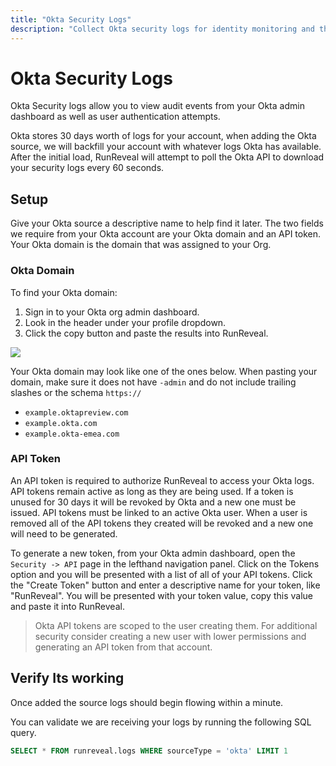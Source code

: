 ```yaml
---
title: "Okta Security Logs"
description: "Collect Okta security logs for identity monitoring and threat detection. Configure Okta API integration to ingest authentication and security events."
---
```


# Okta Security Logs

Okta Security logs allow you to view audit events from your Okta admin dashboard as well as user authentication attempts.

Okta stores 30 days worth of logs for your account, when adding the Okta source, we will backfill your account with whatever logs Okta has available. After the initial load, RunReveal will attempt to poll the Okta API to download your security logs every 60 seconds.

## Setup

Give your Okta source a descriptive name to help find it later. The two fields we require from your Okta account are your Okta domain and an API token. Your Okta domain is the domain that was assigned to your Org.

### Okta Domain

To find your Okta domain:

1. Sign in to your Okta org admin dashboard.
2. Look in the header under your profile dropdown.
3. Click the copy button and paste the results into RunReveal.

<img src="/okta-1.png"/>

Your Okta domain may look like one of the ones below. When pasting your domain, make sure it does not have `-admin` and do not include trailing slashes or the schema `https://`

* `example.oktapreview.com`
* `example.okta.com`
* `example.okta-emea.com`

### API Token

An API token is required to authorize RunReveal to access your Okta logs. API tokens remain active as long as they are being used. If a token is unused for 30 days it will be revoked by Okta and a new one must be issued. API tokens must be linked to an active Okta user. When a user is removed all of the API tokens they created will be revoked and a new one will need to be generated.

To generate a new token, from your Okta admin dashboard, open the `Security -> API` page in the lefthand navigation panel. Click on the Tokens option and you will be presented with a list of all of your API tokens. Click the "Create Token" button and enter a descriptive name for your token, like "RunReveal". You will be presented with your token value, copy this value and paste it into RunReveal.

> Okta API tokens are scoped to the user creating them. For additional security consider creating a new user with lower permissions and generating an API token from that account.

## Verify Its working

Once added the source logs should begin flowing within a minute.

You can validate we are receiving your logs by running the following SQL query.

```sql
SELECT * FROM runreveal.logs WHERE sourceType = 'okta' LIMIT 1
```
